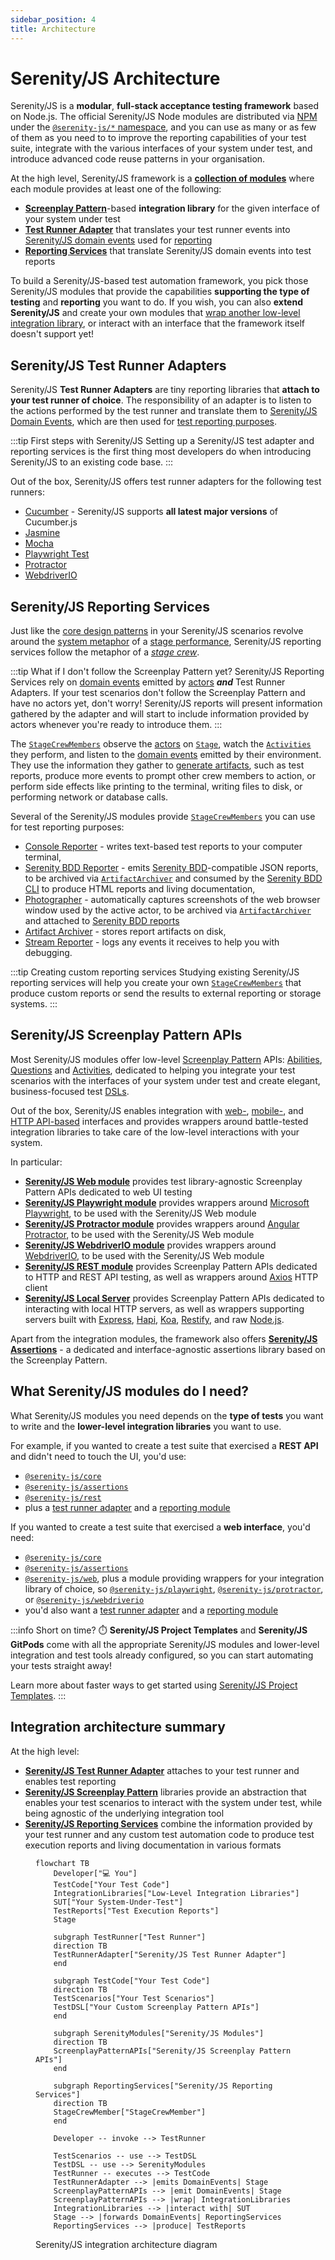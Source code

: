 ```yaml
---
sidebar_position: 4
title: Architecture
---
```


# Serenity/JS Architecture

Serenity/JS is a **modular**, **full-stack acceptance testing framework** based on Node.js.
The official Serenity/JS Node modules are distributed via [NPM](https://www.npmjs.com/)
under the [`@serenity-js/*` namespace](https://www.npmjs.com/search?q=%40serenity-js), and you can use as many or as few of them as you need to
to improve the reporting capabilities of your test suite,
integrate with the various interfaces of your system under test,
and introduce advanced code reuse patterns in your organisation.

At the high level, Serenity/JS framework is a [**collection of modules**](/api) where each module provides at least one of the following:
- [**Screenplay Pattern**](/handbook/design/screenplay-pattern)-based **integration library** for the given interface of your system under test
- [**Test Runner Adapter**](/handbook/test-runners/) that translates your test runner events into [Serenity/JS domain events](/handbook/reporting/domain-events) used for [reporting](/handbook/reporting/)
- [**Reporting Services**](/handbook/reporting/) that translate Serenity/JS domain events into test reports

To build a Serenity/JS-based test automation framework, you pick those Serenity/JS modules that provide the capabilities
**supporting the type of testing** and **reporting** you want to do.
If you wish, you can also **extend Serenity/JS** and create your own modules that [wrap another low-level integration library](/api/core/class/Ability),
or interact with an interface that the framework itself doesn't support yet!

## Serenity/JS Test Runner Adapters

Serenity/JS **Test Runner Adapters** are tiny reporting libraries that **attach to your test runner of choice**.
The responsibility of an adapter is to listen to the actions performed by the test runner and translate them to [Serenity/JS Domain Events](/handbook/reporting/domain-events),
which are then used for [test reporting purposes](/handbook/reporting/).

:::tip First steps with Serenity/JS
Setting up a Serenity/JS test adapter and reporting services is the first thing most developers do when introducing Serenity/JS to an existing code base.
:::

Out of the box, Serenity/JS offers test runner adapters for the following test runners:
- [Cucumber](/api/cucumber) - Serenity/JS supports **all latest major versions** of Cucumber.js
- [Jasmine](/api/jasmine)
- [Mocha](/api/mocha)
- [Playwright Test](/api/playwright-test)
- [Protractor](/api/protractor)
- [WebdriverIO](/api/webdriverio)

## Serenity/JS Reporting Services

Just like the [core design patterns](/handbook/design/) in your Serenity/JS scenarios revolve around the [system metaphor](http://www.extremeprogramming.org/rules/metaphor.html)
of a [stage performance](/handbook/design/screenplay-pattern), Serenity/JS reporting services follow the metaphor of a [_stage crew_](https://en.wikipedia.org/wiki/Running_crew).

:::tip What if I don't follow the Screenplay Pattern yet?
Serenity/JS Reporting Services rely on [domain events](/handbook/reporting/domain-events) emitted by [actors](/api/core/class/Actor) _**and**_ Test Runner Adapters.
If your test scenarios don't follow the Screenplay Pattern and have no actors yet, don't worry! Serenity/JS reports will present information gathered by the adapter
and will start to include information provided by actors whenever you're ready to introduce them.
:::

The [`StageCrewMembers`](/api/core/interface/StageCrewMember) observe the [actors](/api/core/class/Actor) on [`Stage`](/api/core/class/Stage),
watch the [`Activities`](/api/core/class/Activity) they perform, and listen to the [domain events](/handbook/reporting/domain-events) emitted by their environment.
They use the information they gather to [generate artifacts](/api/core-events/class/ArtifactGenerated), such as test reports,
produce more events to prompt other crew members to action, or perform side effects like printing to the terminal, writing files to disk, or performing network or database calls.

Several of the Serenity/JS modules provide [`StageCrewMembers`](/api/core/interface/StageCrewMember) you can use for test reporting purposes:
- [Console Reporter](/handbook/reporting/console-reporter) - writes text-based test reports to your computer terminal,
- [Serenity BDD Reporter](/handbook/reporting/serenity-bdd-reporter) - emits [Serenity BDD](https://serenity-bdd.github.io/)-compatible JSON reports, to be archived via [`ArtifactArchiver`](/handbook/reporting/artifact-archiver) and consumed by the [Serenity BDD CLI](/api/serenity-bdd/#serenity-bdd-living-documentation) to produce HTML reports and living documentation,
- [Photographer](/handbook/reporting/photographer) - automatically captures screenshots of the web browser window used by the active actor, to be archived via [`ArtifactArchiver`](/handbook/reporting/artifact-archiver) and attached to [Serenity BDD reports](/handbook/reporting/serenity-bdd-reporter)
- [Artifact Archiver](/handbook/reporting/artifact-archiver) - stores report artifacts on disk,
- [Stream Reporter](/handbook/reporting/stream-reporter) - logs any events it receives to help you with debugging.

:::tip Creating custom reporting services
Studying existing Serenity/JS reporting services will help you create your own [`StageCrewMembers`](/api/core/interface/StageCrewMember) that produce custom reports or send the results to external reporting or storage systems.
:::

## Serenity/JS Screenplay Pattern APIs

Most Serenity/JS modules offer low-level [Screenplay Pattern](/handbook/design/screenplay-pattern) APIs:
[Abilities](/api/core/class/Ability), [Questions](/api/core/class/Question) and [Activities](/api/core/class/Activity),
dedicated to helping you integrate your test scenarios with the interfaces of your system under test and create elegant, business-focused test [DSLs](https://en.wikipedia.org/wiki/Domain-specific_language).

Out of the box, Serenity/JS enables integration with [web-](/handbook/web-testing/), [mobile-](/handbook/mobile-testing/), and [HTTP API-based](/handbook/api-testing/)
interfaces and provides wrappers around battle-tested integration libraries to take care of the low-level interactions with your system.

In particular:
- [**Serenity/JS Web module**](/api/web) provides test library-agnostic Screenplay Pattern APIs dedicated to web UI testing
- [**Serenity/JS Playwright module**](/api/playwright) provides wrappers around [Microsoft Playwright](https://playwright.dev/), to be used with the Serenity/JS Web module
- [**Serenity/JS Protractor module**](/api/protractor) provides wrappers around [Angular Protractor](https://www.protractortest.org/#/), to be used with the Serenity/JS Web module
- [**Serenity/JS WebdriverIO module**](/api/webdriverio) provides wrappers around [WebdriverIO](https://webdriver.io/), to be used with the Serenity/JS Web module
- [**Serenity/JS REST module**](/api/rest) provides Screenplay Pattern APIs dedicated to HTTP and REST API testing, as well as wrappers around [Axios](https://github.com/axios/axios) HTTP client
- [**Serenity/JS Local Server**](/api/local-server) provides Screenplay Pattern APIs dedicated to interacting with local HTTP servers, as well as wrappers supporting servers built with [Express](https://expressjs.com/),
[Hapi](https://hapijs.com/), [Koa](https://koajs.com/), [Restify](http://restify.com/), and raw [Node.js](https://nodejs.org/en/docs/guides/anatomy-of-an-http-transaction/).

Apart from the integration modules, the framework also offers [**Serenity/JS Assertions**](/api/assertions) - a dedicated and interface-agnostic assertions library based on the Screenplay Pattern.


## What Serenity/JS modules do I need?

What Serenity/JS modules you need depends on the **type of tests** you want to write and the **lower-level integration libraries**
you want to use.

For example, if you wanted to create a test suite that exercised a **REST API** and didn't need to touch the UI, you'd use:
- [`@serenity-js/core`](/api/core)
- [`@serenity-js/assertions`](/api/assertions)
- [`@serenity-js/rest`](/api/rest)
- plus a [test runner adapter](/handbook/test-runners/) and a [reporting module](/handbook/reporting/)

If you wanted to create a test suite that exercised a **web interface**, you'd need:
- [`@serenity-js/core`](/api/core)
- [`@serenity-js/assertions`](/api/assertions)
- [`@serenity-js/web`](/api/web), plus a module providing wrappers for your integration library of choice, so [`@serenity-js/playwright`](/api/playwright), [`@serenity-js/protractor`](/api/protractor), or [`@serenity-js/webdriverio`](/api/webdriverio)
- you'd also want a [test runner adapter](/handbook/test-runners/) and a [reporting module](/handbook/reporting/)

:::info Short on time? ⏱️
**Serenity/JS Project Templates** and **Serenity/JS GitPods** come with all the appropriate Serenity/JS modules
and lower-level integration and test tools already configured, so you can start automating your tests straight away!

Learn more about faster ways to get started using [Serenity/JS Project Templates](/handbook/getting-started/project-templates/).
:::

## Integration architecture summary

At the high level:
- [**Serenity/JS Test Runner Adapter**](/handbook/test-runners/) attaches to your test runner and enables test reporting
- [**Serenity/JS Screenplay Pattern**](/handbook/design/screenplay-pattern/) libraries provide an abstraction that enables your test scenarios to interact with the system under test,
while being agnostic of the underlying integration tool
- [**Serenity/JS Reporting Services**](/handbook/reporting/) combine the information provided by your test runner and any custom test automation code
to produce test execution reports and living documentation in various formats

<figure>

```mermaid
flowchart TB
    Developer["💻 You"]
    TestCode["Your Test Code"]
    IntegrationLibraries["Low-Level Integration Libraries"]
    SUT["Your System-Under-Test"]
    TestReports["Test Execution Reports"]
    Stage

    subgraph TestRunner["Test Runner"]
    direction TB
    TestRunnerAdapter["Serenity/JS Test Runner Adapter"]
    end

    subgraph TestCode["Your Test Code"]
    direction TB
    TestScenarios["Your Test Scenarios"]
    TestDSL["Your Custom Screenplay Pattern APIs"]
    end

    subgraph SerenityModules["Serenity/JS Modules"]
    direction TB
    ScreenplayPatternAPIs["Serenity/JS Screenplay Pattern APIs"]
    end

    subgraph ReportingServices["Serenity/JS Reporting Services"]
    direction TB
    StageCrewMember["StageCrewMember"]
    end

    Developer -- invoke --> TestRunner

    TestScenarios -- use --> TestDSL
    TestDSL -- use --> SerenityModules
    TestRunner -- executes --> TestCode
    TestRunnerAdapter --> |emits DomainEvents| Stage
    ScreenplayPatternAPIs --> |emit DomainEvents| Stage
    ScreenplayPatternAPIs --> |wrap| IntegrationLibraries
    IntegrationLibraries --> |interact with| SUT
    Stage --> |forwards DomainEvents| ReportingServices
    ReportingServices --> |produce| TestReports
```

<figcaption>Serenity/JS integration architecture diagram</figcaption>
</figure>
